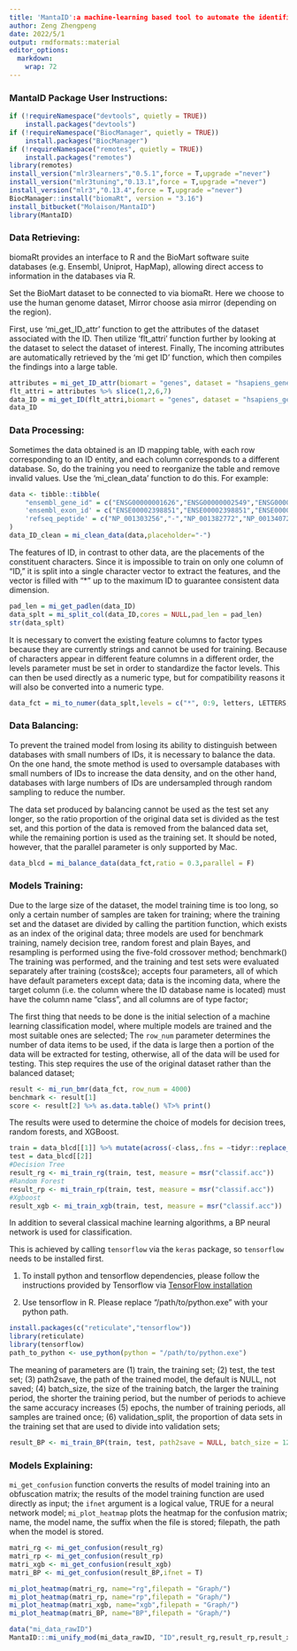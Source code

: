 ```yaml
---
title: 'MantaID':a machine-learning based tool to automate the identification of biological database IDs
author: Zeng Zhengpeng
date: 2022/5/1
output: rmdformats::material
editor_options: 
  markdown: 
    wrap: 72
---
```


### MantaID Package User Instructions:

```R

if (!requireNamespace("devtools", quietly = TRUE))
    install.packages("devtools")
if (!requireNamespace("BiocManager", quietly = TRUE))
    install.packages("BiocManager")
if (!requireNamespace("remotes", quietly = TRUE))
    install.packages("remotes")
library(remotes)
install_version("mlr3learners","0.5.1",force = T,upgrade ="never")
install_version("mlr3tuning","0.13.1",force = T,upgrade ="never")
install_version("mlr3","0.13.4",force = T,upgrade ="never")
BiocManager::install("biomaRt", version = "3.16")
install_bitbucket("Molaison/MantaID")
library(MantaID) 
```

### Data Retrieving:

biomaRt provides an interface to R and the BioMart software suite databases (e.g. Ensembl, Uniprot, HapMap), allowing direct access to information in the databases via R.

Set the BioMart dataset to be connected to via biomaRt. Here we choose to use the human genome dataset, Mirror choose asia mirror (depending on the region).

First, use 'mi_get_ID_attr' function to get the attributes of the dataset associated with the ID. Then utilize 'flt_attri' function further by looking at the dataset to select the dataset of interest. Finally, The incoming attributes are automatically retrieved by the 'mi get ID' function, which then compiles the findings into a large table.

```R
attributes = mi_get_ID_attr(biomart = "genes", dataset = "hsapiens_gene_ensembl", mirror = "asia")
flt_attri = attributes %>% slice(1,2,6,7)
data_ID = mi_get_ID(flt_attri,biomart = "genes", dataset = "hsapiens_gene_ensembl", mirror = "asia")
data_ID
```

### Data Processing:

Sometimes the data obtained is an ID mapping table, with each row corresponding to an ID entity, and each column corresponds to a different database. So, do the training you need to reorganize the table and remove invalid values. Use the 'mi_clean_data' function to do this. For example:

```R
data <- tibble::tibble(
	"ensembl_gene_id" = c("ENSG00000001626","ENSG00000002549","ENSG00000002586","ENSG00000002745"),
	'ensembl_exon_id' = c("ENSE00002398851","ENSE00002398851","ENSE00002398851","ENSE00002398851"),
	'refseq_peptide' = c("NP_001303256","-","NP_001382772","NP_001340728")
)
data_ID_clean = mi_clean_data(data,placeholder="-")
```

The features of ID, in contrast to other data, are the placements of the constituent characters. Since it is impossible to train on only one column of "ID," it is split into a single character vector to extract the features, and the vector is filled with "\*" up to the maximum ID to guarantee consistent data dimension.

```R
pad_len = mi_get_padlen(data_ID)
data_splt = mi_split_col(data_ID,cores = NULL,pad_len = pad_len)
str(data_splt)
```

It is necessary to convert the existing feature columns to factor types because they are currently strings and cannot be used for training. Because of characters appear in different feature columns in a different order, the levels parameter must be set in order to standardize the factor levels. This can then be used directly as a numeric type, but for compatibility reasons it will also be converted into a numeric type.

```R
data_fct = mi_to_numer(data_splt,levels = c("*", 0:9, letters, LETTERS, "_", ".", "-", " ", "/", "\\", ":"))
```

### Data Balancing:

To prevent the trained model from losing its ability to distinguish between databases with small numbers of IDs, it is necessary to balance the data. On the one hand, the smote method is used to oversample databases with small numbers of IDs to increase the data density, and on the other hand, databases with large numbers of IDs are undersampled through random sampling to reduce the number.

The data set produced by balancing cannot be used as the test set any longer, so the ratio proportion of the original data set is divided as the test set, and this portion of the data is removed from the balanced data set, while the remaining portion is used as the training set. It should be noted, however, that the parallel parameter is only supported by Mac.

```R
data_blcd = mi_balance_data(data_fct,ratio = 0.3,parallel = F)
```

### Models Training:

Due to the large size of the dataset, the model training time is too long, so only a certain number of samples are taken for training; where the training set and the dataset are divided by calling the partition function, which exists as an index of the original data; three models are used for benchmark training, namely decision tree, random forest and plain Bayes, and resampling is performed using the five-fold crossover method; benchmark() The training was performed, and the training and test sets were evaluated separately after training (costs&ce); accepts four parameters, all of which have default parameters except data; data is the incoming data, where the target column (i.e. the column where the ID database name is located) must have the column name "class", and all columns are of type factor;

The first thing that needs to be done is the initial selection of a machine learning classification model, where multiple models are trained and the most suitable ones are selected; The `row_num` parameter determines the number of data items to be used, if the data is large then a portion of the data will be extracted for testing, otherwise, all of the data will be used for testing. This step requires the use of the original dataset rather than the balanced dataset;

```r
result <- mi_run_bmr(data_fct, row_num = 4000)
benchmark <- result[1]
score <- result[2] %>% as.data.table() %T>% print()
```

The results were used to determine the choice of models for decision trees, random forests, and XGBoost.

```R
train = data_blcd[[1]] %>% mutate(across(-class,.fns = ~tidyr::replace_na(.x,0))) %>% dplyr::slice(sample(nrow(data_blcd[[1]]), 2000), preserve = TRUE) 
test = data_blcd[[2]]
#Decision Tree
result_rg <- mi_train_rg(train, test, measure = msr("classif.acc"))
#Random Forest
result_rp <- mi_train_rp(train, test, measure = msr("classif.acc"))
#Xgboost
result_xgb <- mi_train_xgb(train, test, measure = msr("classif.acc"))
```

In addition to several classical machine learning algorithms, a BP neural network is used for classification.

This is achieved by calling `tensorflow` via the `keras` package, so `tensorflow` needs to be installed first.

1.  To install python and tensorflow dependencies, please follow the instructions provided by Tensorflow via [TensorFlow installation](https://www.tensorflow.org/install/pip?hl=zh-cn#system-install)

2.  Use tensorflow in R. Please replace "/path/to/python.exe" with your python path.

```R
install.packages(c("reticulate","tensorflow"))
library(reticulate)
library(tensorflow)
path_to_python <- use_python(python = "/path/to/python.exe")
```

The meaning of parameters are (1) train, the training set; (2) test, the test set; (3) path2save, the path of the trained model, the default is NULL, not saved; (4) batch_size, the size of the training batch, the larger the training period, the shorter the training period, but the number of periods to achieve the same accuracy increases (5) epochs, the number of training periods, all samples are trained once; (6) validation_split, the proportion of data sets in the training set that are used to divide into validation sets;

```R
result_BP <- mi_train_BP(train, test, path2save = NULL, batch_size = 128, epochs = 64, validation_split = 0.3)
```

### Models Explaining:

`mi_get_confusion` function converts the results of model training into an obfuscation matrix; the results of the model training function are used directly as input; the `ifnet` argument is a logical value, TRUE for a neural network model; `mi_plot_heatmap` plots the heatmap for the confusion matrix; name, the model name, the suffix when the file is stored; filepath, the path when the model is stored.

```R
matri_rg <- mi_get_confusion(result_rg)
matri_rp <- mi_get_confusion(result_rp)
matri_xgb <- mi_get_confusion(result_xgb)
matri_BP <- mi_get_confusion(result_BP,ifnet = T)

mi_plot_heatmap(matri_rg, name="rg",filepath = "Graph/")
mi_plot_heatmap(matri_rp, name="rp",filepath = "Graph/")
mi_plot_heatmap(matri_xgb, name="xgb",filepath = "Graph/")
mi_plot_heatmap(matri_BP, name="BP",filepath = "Graph/")
```

```r
data("mi_data_rawID")
MantaID:::mi_unify_mod(mi_data_rawID, "ID",result_rg,result_rp,result_xgb,result_BP,c_value = 0.75, pad_len = pad_len)
```
